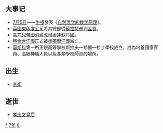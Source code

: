 {{yearTOC|1687|清'''[[康熙_(年号)|康熙]]二十六年'''；越南'''[[正和_(越南)|正和]]八年'''；日本'''[[貞享|貞享]]四年'''}}
== 大事记 ==
*[[7月5日|7月5日]]——[[艾萨克·牛顿|牛頓]]發表《[[自然哲学的数学原理|自然哲学的数学原理]]》。
*[[英國東印度公司|英國東印度公司]]將其總部從[[蘇拉特|蘇拉特]]遷到[[孟買|孟買]]。
*[[蒙兀兒帝國|蒙兀兒帝國]]消滅戈爾康達蘇丹國。
*[[察合台汗國|察合台汗國]]正式被[[準噶爾汗國|準噶爾汗國]]滅亡。
*[[莫斯科|莫斯科]]第一所正規高等學校斯拉夫—希臘—拉丁學校成立，成為培養國家官員、高級神職人員以及各類學校師資的場所。

== 出生 ==
*[[李衛|李衛]]

== 逝世 ==
{{Wikisource year mention}}
* [[孝莊皇太后|孝庄文皇后]]

[[Category:1687年|*]]
[[Category:1680年代|7年]]
[[Category:17世纪各年|8]]